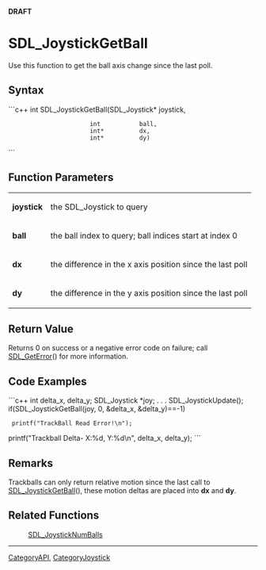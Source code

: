'''DRAFT'''

= SDL_JoystickGetBall =
Use this function to get the ball axis change since the last poll.


== Syntax ==
```c++
int SDL_JoystickGetBall(SDL_Joystick* joystick,
                        int           ball,
                        int*          dx,
                        int*          dy)
```

== Function Parameters ==
{|
|'''joystick'''
|the SDL_Joystick to query
|-
|'''ball'''
|the ball index to query; ball indices start at index 0
|-
|'''dx'''
|the difference in the x axis position since the last poll
|-
|'''dy'''
|the difference in the y axis position since the last poll
|}

== Return Value ==
Returns 0 on success or a negative error code on failure; call [[SDL_GetError]]() for more information.

== Code Examples ==
```c++
int delta_x, delta_y;
SDL_Joystick *joy;
.
.
.
SDL_JoystickUpdate();
if(SDL_JoystickGetBall(joy, 0, &delta_x, &delta_y)==-1)
  printf("TrackBall Read Error!\n");
printf("Trackball Delta- X:%d, Y:%d\n", delta_x, delta_y);
```

== Remarks ==
Trackballs can only return relative motion since the last call to [[SDL_JoystickGetBall]](), these motion deltas are placed into '''dx''' and '''dy'''.

== Related Functions ==
:[[SDL_JoystickNumBalls]]

----
[[CategoryAPI]], [[CategoryJoystick]]
